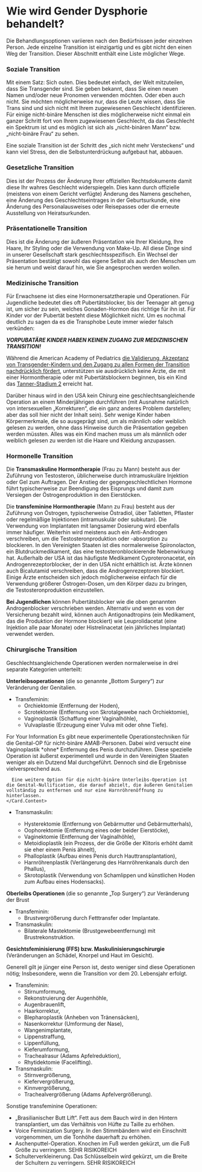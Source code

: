

<Meta
  title="Die Behandlung von Gender Dysphorie"
  linkTitle="Behandlung"
  description="Übergang ist das Heilmittel"
/>

<Disclaimer />

# Wie wird Gender Dysphorie behandelt?

Die Behandlungsoptionen variieren nach den Bedürfnissen jeder einzelnen Person. Jede einzelne Transition ist einzigartig und es gibt nicht den einen Weg der Transition. Dieser Abschnitt enthält eine Liste möglicher Wege.

### Soziale Transition

Mit einem Satz: Sich outen. Dies bedeutet einfach, der Welt mitzuteilen, dass Sie Transgender sind. Sie geben bekannt, dass Sie einen neuen Namen und/oder neue Pronomen verwenden möchten. Oder eben auch nicht. Sie möchten möglicherweise nur, dass die Leute wissen, dass Sie Trans sind und sich nicht mit Ihrem zugewiesenen Geschlecht identifizieren. Für einige nicht-binäre Menschen ist dies möglicherweise nicht einmal ein ganzer Schritt fort von Ihrem zugewiesenen Geschlecht, da das Geschlecht ein Spektrum ist und es möglich ist sich als „nicht-binären Mann“ bzw. „nicht-binäre Frau“ zu sehen.

Eine soziale Transition ist der Schritt des „sich nicht mehr Versteckens“ und kann viel Stress, den die Selbstunterdrückung aufgebaut hat, abbauen.

### Gesetzliche Transition

Dies ist der Prozess der Änderung Ihrer offiziellen Rechtsdokumente damit diese Ihr wahres Geschlecht widerspiegeln. Dies kann durch offizielle (meistens von einem Gericht verfügte) Änderung des Namens geschehen, eine Änderung des Geschlechtseintrages in der Geburtsurkunde, eine Änderung des Personalausweises oder Reisepasses oder die erneute Ausstellung von Heiratsurkunden.

### Präsentationelle Transition

Dies ist die Änderung der äußeren Präsentation wie Ihrer Kleidung, Ihre Haare, Ihr Styling oder die Verwendung von Make-Up. All diese Dinge sind in unserer Gesellschaft stark geschlechtsspezifisch. Ein Wechsel der Präsentation bestätigt sowohl das eigene Selbst als auch den Menschen um sie herum und weist darauf hin, wie Sie angesprochen werden wollen.

### Medizinische Transition

Für Erwachsene ist dies eine Hormonersatztherapie und Operationen. Für Jugendliche bedeutet dies oft Pubertätsblocker, bis der Teenager alt genug ist, um sicher zu sein, welches Gonaden-Hormon das richtige für ihn ist. Für Kinder vor der Pubertät besteht diese Möglichkeit nicht. Um es nochmal deutlich zu sagen da es die Transphobe Leute immer wieder falsch verkünden:

***VORPUBATÄRE KINDER HABEN KEINEN ZUGANG ZUR MEDIZINISCHEN TRANSITION!***

Während die American Academy of Pediatrics [die Validierung, Akzeptanz von Transgender-Kindern und den Zugang zu allen Formen der Transition nachdrücklich fördert](https://pediatrics.aappublications.org/content/pediatrics/early/2018/09/13/peds.2018-2162.full.pdf), unterstützen sie ausdrücklich keine Ärzte, die mit einer Hormontherapie oder mit Pubertätsblockern beginnen, bis ein Kind das [Tanner-Stadium 2](https://de.wikipedia.org/wiki/Tanner-Stadien) erreicht hat.

Darüber hinaus wird in den USA kein Chirurg eine geschlechtsangleichende Operation an einem Minderjährigen durchführen (mit Ausnahme natürlich von intersexuellen „Korrekturen“, die ein ganz anderes Problem darstellen; aber das soll hier nicht der Inhalt sein). Sehr wenige Kinder haben Körpermerkmale, die so ausgeprägt sind, um als männlich oder weiblich gelesen zu werden, ohne dass Hinweise durch die Präsentation gegeben werden müssten. Alles was ein Kind machen muss um als männlich oder weiblich gelesen zu werden ist die Haare und Kleidung anzupassen.

### Hormonelle Transition

Die **Transmaskuline Hormontherapie** (Frau zu Mann) besteht aus der Zuführung von Testosteron, üblicherweise durch intramuskuläre Injektion oder Gel zum Auftragen. Der Anstieg der gegengeschlechtlichen Hormone führt typischerweise zur Beendigung des Eisprungs und damit zum Versiegen der Östrogenproduktion in den Eierstöcken.

Die **transfeminine Hormontherapie** (Mann zu Frau) besteht aus der Zuführung von Östrogen, typischerweise Östradiol, über Tabletten, Pflaster oder regelmäßige Injektionen (intramuskulär oder subkutan). Die Verwendung von Implantaten mit langsamer Dosierung wird ebenfalls immer häufiger. Weiterhin wird meistens auch ein Anti-Androgen verschreiben, um die Testosteronproduktion oder -absorption zu blockieren. In den Vereinigten Staaten ist dies normalerweise Spironolacton, ein Blutdruckmedikament, das eine testosteronblockierende Nebenwirkung hat. Außerhalb der USA ist das häufigste Medikament Cyproteronacetat, ein Androgenrezeptorblocker, der in den USA nicht erhältlich ist. Ärzte können auch Bicalutamid verschreiben, dass die Androgenrezeptoren blockiert. Einige Ärzte entscheiden sich jedoch möglicherweise einfach für die Verwendung größerer Östrogen-Dosen, um den Körper dazu zu bringen, die Testosteronproduktion einzustellen.

**Bei Jugendlichen** können Pubertätsblocker wie die oben genannten Androgenblocker verschrieben werden. Alternativ und wenn es von der Versicherung bezahlt wird, können auch Antigonadtropins (ein Medikament, das die Produktion der Hormone blockiert) wie Leuprolidacetat (eine Injektion alle paar Monate) oder Histrelinacetat (ein jährliches Implantat) verwendet werden.

### Chirurgische Transition

Geschlechtsangleichende Operationen werden normalerweise in drei separate Kategorien unterteilt:

**Unterleibsoperationen** (die so genannte „Bottom Surgery“) zur Veränderung der Genitalien.

- Transfeminin:
  - Orchiektomie (Entfernung der Hoden),
  - Scrotektomie (Entfernung von Skrotalgewebe nach Orchiektomie),
  - Vaginoplastik (Schaffung einer Vaginalhöhle),
  - Vulvaplastie (Erzeugung einer Vulva mit oder ohne Tiefe).

<Gutter>
  <Card>
    <Card.Header>For Your Information</Card.Header>
    <Card.Content>
      Es gibt neue experimentelle Operationstechniken für die Genital-OP für nicht-binäre AMAB-Personen. Dabei wird versucht eine Vaginoplastik *ohne* Entfernung des Penis durchzuführen. Diese spezielle Operation ist äußerst experimentell und wurde in den Vereinigten Staaten weniger als ein Dutzend Mal durchgeführt. Dennoch sind die Ergebnisse vielversprechend aus.

      Eine weitere Option für die nicht-binäre Unterleibs-Operation ist die Genital-Nullification, die darauf abzielt, die äußeren Genitalien vollständig zu entfernen und nur eine Harnröhrenöffnung zu hinterlassen.
    </Card.Content>
  </Card>
</Gutter>

- Transmaskulin:

  - Hysterektomie (Entfernung von Gebärmutter und Gebärmutterhals),
  - Oophorektomie (Entfernung eines oder beider Eierstöcke),
  - Vaginektomie (Entfernung der Vaginalhöhle),
  - Metoidioplastik (ein Prozess, der die Größe der Klitoris erhöht damit sie eher einem Penis ähnelt),
  - Phalloplastik (Aufbau eines Penis durch Hauttransplantation),
  - Harnröhrenplastik (Verlängerung des Harnröhrenkanals durch den Phallus),
  - Skrotoplastik (Verwendung von Schamlippen und künstlichen Hoden zum Aufbau eines Hodensacks).

**Oberleibs Operationen** (die so genannte „Top Surgery“) zur Veränderung der Brust

- Transfeminin:
  - Brustvergrößerung durch Fetttransfer oder Implantate.
- Transmaskulin:
  - Bilaterale Mastektomie (Brustgewebeentfernung) mit Brustrekonstruktion.

**Gesichtsfeminisierung (FFS) bzw. Maskulinisierungschirurgie** (Veränderungen an Schädel, Knorpel und Haut im Gesicht).

Generell gilt je jünger eine Person ist, desto weniger sind diese Operationen nötig; Insbesondere, wenn die Transition vor dem 20. Lebensjahr erfolgt.

- Transfeminin:
  - Stirnumformung,
  - Rekonstruierung der Augenhöhle,
  - Augenbrauenlift,
  - Haarkorrektur,
  - Blepharoplastik (Anheben von Tränensäcken),
  - Nasenkorrektur (Umformung der Nase),
  - Wangenimplantate,
  - Lippenstraffung,
  - Lippenfüllung,
  - Kieferumformung,
  - Trachealrasur (Adams Apfelreduktion),
  - Rhytidektomie (Facelifting).
- Transmaskulin:
  - Stirnvergrößerung,
  - Kiefervergrößerung,
  - Kinnvergrößerung,
  - Trachealvergrößerung (Adams Apfelvergrößerung).

Sonstige transfeminine Operationen:

- „Brasilianischer Butt Lift“. Fett aus dem Bauch wird in den Hintern transplantiert, um das Verhältnis von Hüfte zu Taille zu erhöhen.
- Voice Feminization Surgery. In den Stimmbändern wird ein Einschnitt vorgenommen, um die Tonhöhe dauerhaft zu erhöhen.
- Aschenputtel-Operation. Knochen im Fuß werden gekürzt, um die Fuß Größe zu verringern. SEHR RISIKOREICH
- Schulterverkleinerung. Das Schlüsselbein wird gekürzt, um die Breite der Schultern zu verringern. SEHR RISIKOREICH
